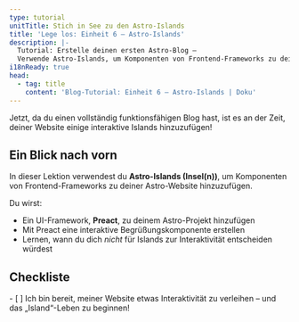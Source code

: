 ```yaml
---
type: tutorial
unitTitle: Stich in See zu den Astro-Islands
title: 'Lege los: Einheit 6 – Astro-Islands'
description: |-
  Tutorial: Erstelle deinen ersten Astro-Blog —
  Verwende Astro-Islands, um Komponenten von Frontend-Frameworks zu deiner Astro-Website hinzuzufügen.
i18nReady: true
head:
  - tag: title
    content: 'Blog-Tutorial: Einheit 6 – Astro-Islands | Doku'
---
```



Jetzt, da du einen vollständig funktionsfähigen Blog hast, ist es an der Zeit, deiner Website einige interaktive Islands hinzuzufügen!

## Ein Blick nach vorn

In dieser Lektion verwendest du **Astro-Islands (Insel(n))**, um Komponenten von Frontend-Frameworks zu deiner Astro-Website hinzuzufügen. 

Du wirst:

- Ein UI-Framework, **Preact**, zu deinem Astro-Projekt hinzufügen  
- Mit Preact eine interaktive Begrüßungskomponente erstellen  
- Lernen, wann du dich _nicht_ für Islands zur Interaktivität entscheiden würdest

<Box icon="check-list">

## Checkliste

<Checklist>
- [ ] Ich bin bereit, meiner Website etwas Interaktivität zu verleihen – und das „Island“-Leben zu beginnen!
</Checklist>
</Box>
